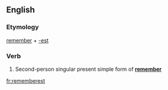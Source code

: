 ==English==

===Etymology===
[[remember]] + [[-est]]

===Verb===
{{en-verb form}}

# {{context|archaic|lang=en}} Second-person singular present simple form of '''[[remember]]'''

[[fr:rememberest]]